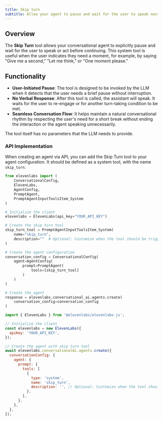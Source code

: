 ```yaml
---
title: Skip turn
subtitle: Allow your agent to pause and wait for the user to speak next.
---
```


## Overview

The **Skip Turn** tool allows your conversational agent to explicitly pause and wait for the user to speak or act before continuing. This system tool is useful when the user indicates they need a moment, for example, by saying "Give me a second," "Let me think," or "One moment please."

## Functionality

- **User-Initiated Pause**: The tool is designed to be invoked by the LLM when it detects that the user needs a brief pause without interruption.
- **No Verbal Response**: After this tool is called, the assistant will speak. It waits for the user to re-engage or for another turn-taking condition to be met.
- **Seamless Conversation Flow**: It helps maintain a natural conversational rhythm by respecting the user's need for a short break without ending the interaction or the agent speaking unnecessarily.

The tool itself has no parameters that the LLM needs to provide.

### API Implementation

When creating an agent via API, you can add the Skip Turn tool to your agent configuration. It should be defined as a system tool, with the name `skip_turn`.

<CodeBlocks>

```python
from elevenlabs import (
    ConversationalConfig,
    ElevenLabs,
    AgentConfig,
    PromptAgent,
    PromptAgentInputToolsItem_System
)

# Initialize the client
elevenlabs = ElevenLabs(api_key="YOUR_API_KEY")

# Create the skip turn tool
skip_turn_tool = PromptAgentInputToolsItem_System(
    name="skip_turn",
    description=""  # Optional: Customize when the tool should be triggered, or leave blank for default.
)

# Create the agent configuration
conversation_config = ConversationalConfig(
    agent=AgentConfig(
        prompt=PromptAgent(
            tools=[skip_turn_tool]
        )
    )
)

# Create the agent
response = elevenlabs.conversational_ai.agents.create(
    conversation_config=conversation_config
)
```

```javascript
import { ElevenLabs } from '@elevenlabs/elevenlabs-js';

// Initialize the client
const elevenlabs = new ElevenLabs({
  apiKey: 'YOUR_API_KEY',
});

// Create the agent with skip turn tool
await elevenlabs.conversationalAi.agents.create({
  conversationConfig: {
    agent: {
      prompt: {
        tools: [
          {
            type: 'system',
            name: 'skip_turn',
            description: '', // Optional: Customize when the tool should be triggered, or leave blank for default.
          },
        ],
      },
    },
  },
});
```

</CodeBlocks>
